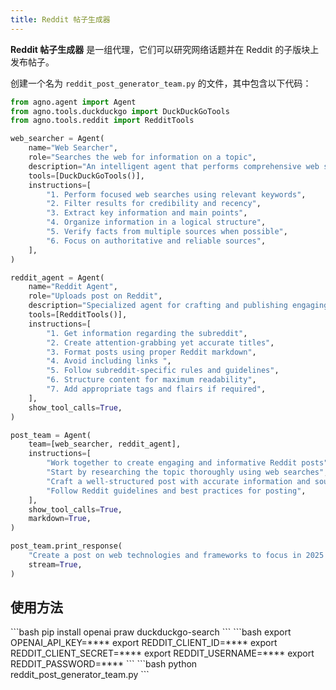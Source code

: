 ```yaml
---
title: Reddit 帖子生成器
---
```


**Reddit 帖子生成器** 是一组代理，它们可以研究网络话题并在 Reddit 的子版块上发布帖子。

创建一个名为 `reddit_post_generator_team.py` 的文件，其中包含以下代码：

```python reddit_post_generator_team.py
from agno.agent import Agent
from agno.tools.duckduckgo import DuckDuckGoTools
from agno.tools.reddit import RedditTools

web_searcher = Agent(
    name="Web Searcher",
    role="Searches the web for information on a topic",
    description="An intelligent agent that performs comprehensive web searches to gather current and accurate information",
    tools=[DuckDuckGoTools()],
    instructions=[
        "1. Perform focused web searches using relevant keywords",
        "2. Filter results for credibility and recency",
        "3. Extract key information and main points",
        "4. Organize information in a logical structure",
        "5. Verify facts from multiple sources when possible",
        "6. Focus on authoritative and reliable sources",
    ],
)

reddit_agent = Agent(
    name="Reddit Agent",
    role="Uploads post on Reddit",
    description="Specialized agent for crafting and publishing engaging Reddit posts",
    tools=[RedditTools()],
    instructions=[
        "1. Get information regarding the subreddit",
        "2. Create attention-grabbing yet accurate titles",
        "3. Format posts using proper Reddit markdown",
        "4. Avoid including links ",
        "5. Follow subreddit-specific rules and guidelines",
        "6. Structure content for maximum readability",
        "7. Add appropriate tags and flairs if required",
    ],
    show_tool_calls=True,
)

post_team = Agent(
    team=[web_searcher, reddit_agent],
    instructions=[
        "Work together to create engaging and informative Reddit posts",
        "Start by researching the topic thoroughly using web searches",
        "Craft a well-structured post with accurate information and sources",
        "Follow Reddit guidelines and best practices for posting",
    ],
    show_tool_calls=True,
    markdown=True,
)

post_team.print_response(
    "Create a post on web technologies and frameworks to focus in 2025 on the subreddit r/webdev ",
    stream=True,
)

```
## 使用方法

<Steps>
  <Snippet file="create-venv-step.mdx" />

  <Step title="安装库">
    ```bash
    pip install openai praw duckduckgo-search
    ```
  </Step>

  <Step title="设置环境变量">
    ```bash
    export OPENAI_API_KEY=****
    export REDDIT_CLIENT_ID=****
    export REDDIT_CLIENT_SECRET=****
    export REDDIT_USERNAME=****
    export REDDIT_PASSWORD=****
    ```
  </Step>

  <Step title="运行代理">
    ```bash
    python reddit_post_generator_team.py
    ```
  </Step>

</Steps>